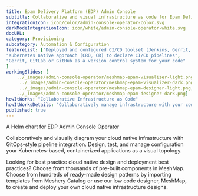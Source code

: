 ```yaml
---
title: Epam Delivery Platform (EDP) Admin Console  
subtitle: Collaborative and visual infrastructure as code for Epam Delivery Platform (EDP) Admin Console
integrationIcon: icon/color/admin-console-operator-color.svg
darkModeIntegrationIcon: icon/white/admin-console-operator-white.svg
docURL: 
category: Provisioning
subcategory: Automation & Configuration
featureList: ["Deployed and configured CI/CD toolset (Jenkins, Gerrit, Nexus, SonarQube)",
"Kubernetes native approach (CRD, CR) to declare CI/CD pipelines",
"Gerrit, GitLab or GitHub as a version control system for your code"
]
workingSlides: [
    ../_images/admin-console-operator/meshmap-epam-visualizer-light.png,
     ../_images/admin-console-operator/meshmap-epam-visualizer-dark.png,
     ../_images/admin-console-operator/meshmap-epam-designer-light.png,
    ../_images/admin-console-operator/meshmap-epam-designer-dark.png]
howItWorks: "Collaborative Infrastructure as Code"
howItWorksDetails: "Collaboratively manage infrastructure with your coworkers synchronously sharing the same designs."
published: true
---
```

<p>
    A Helm chart for EDP Admin Console Operator
</p>
<p>
    Collaboratively and visually diagram your cloud native infrastructure with GitOps-style pipeline integration. Design, test, and manage configuration your Kubernetes-based, containerized applications as a visual topology.
</p>
<p>
    Looking for best practice cloud native design and deployment best practices? Choose from thousands of pre-built components in MeshMap. Choose from hundreds of ready-made design patterns by importing templates from Meshery Catalog or use our low code designer, MeshMap, to create and deploy your own cloud native infrastructure designs.
</p>